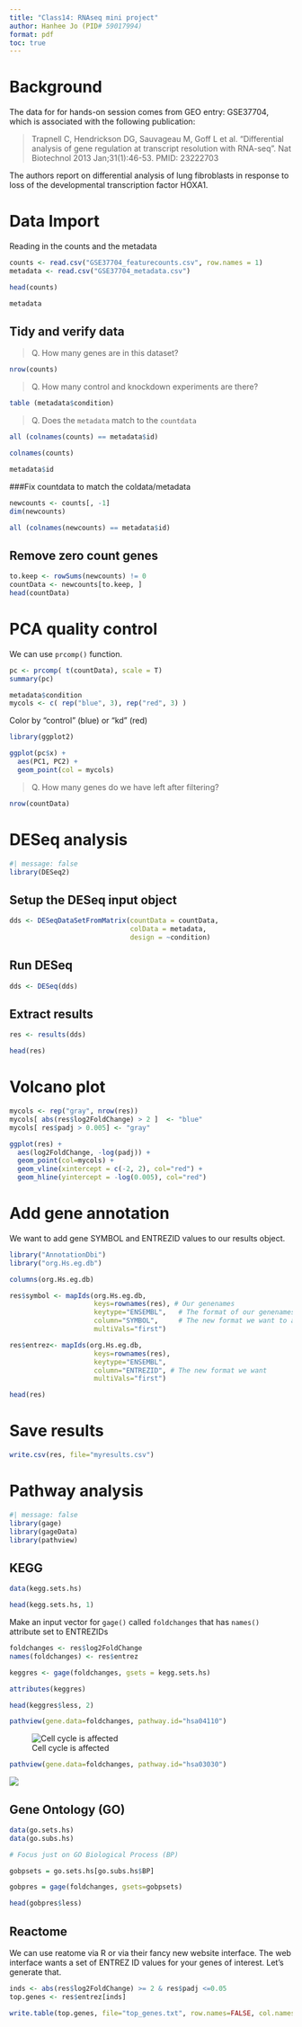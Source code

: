 ```yaml
---
title: "Class14: RNAseq mini project"
author: Hanhee Jo (PID# 59017994)
format: pdf
toc: true
---
```


# Background

The data for for hands-on session comes from GEO entry: GSE37704, which is associated with the following publication:

> Trapnell C, Hendrickson DG, Sauvageau M, Goff L et al. "Differential analysis of gene regulation at transcript resolution with RNA-seq". Nat Biotechnol 2013 Jan;31(1):46-53. PMID: 23222703

The authors report on differential analysis of lung fibroblasts in response to loss of the developmental transcription factor HOXA1. 

# Data Import

Reading in the counts and the metadata 

```r
counts <- read.csv("GSE37704_featurecounts.csv", row.names = 1)
metadata <- read.csv("GSE37704_metadata.csv")
```

```r
head(counts)
```

```r
metadata
```

## Tidy and verify data

> Q. How many genes are in this dataset?

```r
nrow(counts)
```


> Q. How many control and knockdown experiments are there?

```r
table (metadata$condition)
```


> Q. Does the `metadata` match to the `countdata`

```r
all (colnames(counts) == metadata$id)
```


```r
colnames(counts)
```

```r
metadata$id
```
###Fix countdata to match the coldata/metadata

```r
newcounts <- counts[, -1]
dim(newcounts)
```

```r
all (colnames(newcounts) == metadata$id)
```

## Remove zero count genes

```r
to.keep <- rowSums(newcounts) != 0
countData <- newcounts[to.keep, ]
head(countData)
```

# PCA quality control

We can use `prcomp()` function.

```r
pc <- prcomp( t(countData), scale = T)
summary(pc)
```

```r
metadata$condition
mycols <- c( rep("blue", 3), rep("red", 3) )
```

Color by "control" (blue) or "kd" (red)

```r
library(ggplot2)

ggplot(pc$x) +
  aes(PC1, PC2) +
  geom_point(col = mycols)
```

> Q. How many genes do we have left after filtering?

```r
nrow(countData)
```


# DESeq analysis

```r
#| message: false
library(DESeq2)
```


## Setup the DESeq input object

```r
dds <- DESeqDataSetFromMatrix(countData = countData,
                              colData = metadata,
                              design = ~condition)
```


## Run DESeq

```r
dds <- DESeq(dds)
```

## Extract results

```r
res <- results(dds)
```

```r
head(res)
```


# Volcano plot

```r
mycols <- rep("gray", nrow(res))
mycols[ abs(res$log2FoldChange) > 2 ]  <- "blue" 
mycols[ res$padj > 0.005] <- "gray"
```


```r
ggplot(res) +
  aes(log2FoldChange, -log(padj)) +
  geom_point(col=mycols) +
  geom_vline(xintercept = c(-2, 2), col="red") +
  geom_hline(yintercept = -log(0.005), col="red")
```


# Add gene annotation

We want to add gene SYMBOL and ENTREZID values to our results object.

```r
library("AnnotationDbi")
library("org.Hs.eg.db")
```

```r
columns(org.Hs.eg.db)
```


```r
res$symbol <- mapIds(org.Hs.eg.db,
                     keys=rownames(res), # Our genenames
                     keytype="ENSEMBL",   # The format of our genenames
                     column="SYMBOL",     # The new format we want to add
                     multiVals="first")

res$entrez<- mapIds(org.Hs.eg.db,
                     keys=rownames(res), 
                     keytype="ENSEMBL",  
                     column="ENTREZID", # The new format we want     
                     multiVals="first")

head(res)
```

# Save results

```r
write.csv(res, file="myresults.csv")
```

# Pathway analysis

```r
#| message: false
library(gage)
library(gageData)
library(pathview)
```


## KEGG

```r
data(kegg.sets.hs)
```

```r
head(kegg.sets.hs, 1)
```

Make an input vector for `gage()` called `foldchanges` that has `names()` attribute set to ENTREZIDs

```r
foldchanges <- res$log2FoldChange
names(foldchanges) <- res$entrez
```

```r
keggres <- gage(foldchanges, gsets = kegg.sets.hs)
```

```r
attributes(keggres)
```

```r
head(keggres$less, 2)
```

```r
pathview(gene.data=foldchanges, pathway.id="hsa04110")
```

![Cell cycle is affected](hsa04110.pathview.png)

```r
pathview(gene.data=foldchanges, pathway.id="hsa03030")
```

![](hsa03030.pathview.png)


## Gene Ontology (GO)

```r
data(go.sets.hs)
data(go.subs.hs)

# Focus just on GO Biological Process (BP)

gobpsets = go.sets.hs[go.subs.hs$BP]

gobpres = gage(foldchanges, gsets=gobpsets)
```


```r
head(gobpres$less)
```


## Reactome

We can use reatome via R or via their fancy new website interface. The web interface wants a set of ENTREZ ID values for your genes of interest. Let's generate that.

```r
inds <- abs(res$log2FoldChange) >= 2 & res$padj <=0.05
top.genes <- res$entrez[inds]
```

```r
write.table(top.genes, file="top_genes.txt", row.names=FALSE, col.names=FALSE, quote=FALSE)
```





